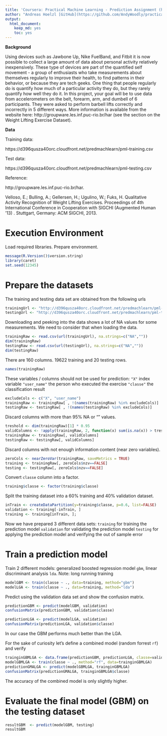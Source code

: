 ```yaml
---
title: 'Coursera: Practical Machine Learning - Prediction Assignment (https://www.coursera.org/learn/practical-machine-learning)'
author: "Andreas Hoelzl [GitHub](https://github.com/AndyWoodly/practical-ml-prediction-assignment)"
output:
  html_document:
    keep_md: yes
    toc: yes
---
```


**Background**

Using devices such as Jawbone Up, Nike FuelBand, and Fitbit it is now possible to collect a large amount of data about personal activity relatively inexpensively. These type of devices are part of the quantified self movement - a group of enthusiasts who take measurements about themselves regularly to improve their health, to find patterns in their behavior, or because they are tech geeks. One thing that people regularly do is quantify how much of a particular activity they do, but they rarely quantify how well they do it. In this project, your goal will be to use data from accelerometers on the belt, forearm, arm, and dumbell of 6 participants. They were asked to perform barbell lifts correctly and incorrectly in 5 different ways. More information is available from the website here: http://groupware.les.inf.puc-rio.br/har (see the section on the Weight Lifting Exercise Dataset). 


**Data**

Training data:

https://d396qusza40orc.cloudfront.net/predmachlearn/pml-training.csv

Test data:

https://d396qusza40orc.cloudfront.net/predmachlearn/pml-testing.csv

Reference:

http://groupware.les.inf.puc-rio.br/har.

Velloso, E.; Bulling, A.; Gellersen, H.; Ugulino, W.; Fuks, H. Qualitative Activity Recognition of Weight Lifting Exercises. Proceedings of 4th International Conference in Cooperation with SIGCHI (Augmented Human '13) . Stuttgart, Germany: ACM SIGCHI, 2013.


# Execution Environment

Load required libraries. Prepare environment.

```r
message(R.Version()$version.string)
library(caret)
set.seed(12345)
```

# Prepare the datasets

The training and testing data set are obtained from the following urls

```r
trainingUrl <- "http://d396qusza40orc.cloudfront.net/predmachlearn/pml-training.csv"
testingUrl <- "http://d396qusza40orc.cloudfront.net/predmachlearn/pml-testing.csv"
```

Downloading and peeking into the data shows a lot of NA values for some measurements. We need to consider that when loading the data.

```r
trainingRaw <- read.csv(url(trainingUrl), na.strings=c("NA",""))
dim(trainingRaw)
testingRaw <- read.csv(url(testingUrl), na.strings=c("NA",""))
dim(testingRaw)
```

There are 160 columns. 19622 training and 20 testing rows.

```r
names(trainingRaw)
```

These variables / columns should not be used for prediction:
`"X"` index variable
`"user_name"` the person who executed the exercise
`"classe"` the classification result

```r
excludeCols <- c("X", "user_name")
trainingRaw <- trainingRaw[ , !(names(trainingRaw) %in% excludeCols)]
testingRaw <- testingRaw[ , !(names(testingRaw) %in% excludeCols)]
```

Discard columns with more than 95% NA or "" values.

```r
treshold <- dim(trainingRaw)[1] * 0.95
validColumns <- !apply(trainingRaw, 2, function(x) sum(is.na(x)) > treshold  || sum(x=="") > treshold)
trainingRaw <- trainingRaw[, validColumns]
testingRaw <- testingRaw[, validColumns]
```

Discard columns with not enough information content (near zero variables).

```r
zeroCols <- nearZeroVar(trainingRaw, saveMetrics = TRUE)
training <- trainingRaw[, zeroCols$nzv==FALSE]
testing <- testingRaw[, zeroCols$nzv==FALSE]
```

Convert `classe` column into a factor.

```r
training$classe <- factor(training$classe)
```

Split the training dataset into a 60% training and 40% validation dataset.

```r
inTrain <- createDataPartition(y=training$classe, p=0.6, list=FALSE)
validation <- training[-inTrain, ]
training <- training[inTrain, ];
```

Now we have prepared 3 different data sets:
`training` for training the prediction model
`validation` for validating the prediction model
`testing` for applying the prediction model and verifying the out of sample error


# Train a prediction model

Train 2 different models: generalized boosted regression model `gbm`, linear discriminant analysis `lda`.
Note: long running training

```r
modelGBM <- train(classe ~ ., data=training, method="gbm")
modelLGA <- train(classe ~ ., data=training, method="lda")
```

Predict using the validation data set and show the confusion matrix.

```r
predictionGBM <- predict(modelGBM, validation)
confusionMatrix(predictionGBM, validation$classe)

predictionLGA <- predict(modelLGA, validation)
confusionMatrix(predictionLGA, validation$classe)
```

In our case the GBM performs much better than the LGA. 

For the sake of curiosity let's define a combined model (random forrest `rf`) and verify

```r
trainginGBMLGA <- data.frame(predictionGBM, predictionLGA, classe=validation$classe)
modelGBMLGA <- train(classe ~ ., method="rf", data=trainginGBMLGA)
predictionGMALGA <- predict(modelGBMLGA, trainginGBMLGA)
confusionMatrix(predictionGMALGA, trainginGBMLGA$classe)
```

The accuracy of the combined model is only slightly higher.

# Evaluate the final model (GBM) on the testing dataset

```r
resultGBM  <- predict(modelGBM, testing)
resultGBM
```

